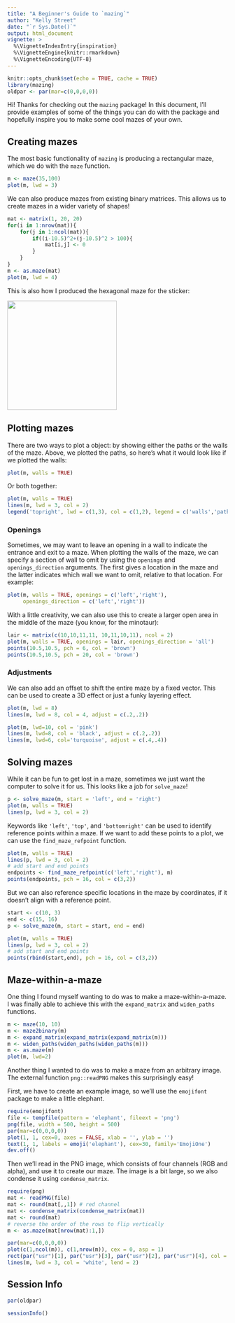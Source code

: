 ```yaml
---
title: "A Beginner's Guide to `mazing`"
author: "Kelly Street"
date: "`r Sys.Date()`"
output: html_document
vignette: >
  %\VignetteIndexEntry{inspiration}
  %\VignetteEngine{knitr::rmarkdown}
  %\VignetteEncoding{UTF-8}
---
```


```r
knitr::opts_chunk$set(echo = TRUE, cache = TRUE)
library(mazing)
oldpar <- par(mar=c(0,0,0,0))
```

Hi! Thanks for checking out the `mazing` package! In this document, I'll provide examples of some of the things you can do with the package and hopefully inspire you to make some cool mazes of your own.

## Creating mazes

The most basic functionality of `mazing` is producing a rectangular maze, which we do with the `maze` function.

```r
m <- maze(35,100)
plot(m, lwd = 3)
```

We can also produce mazes from existing binary matrices. This allows us to create mazes in a wider variety of shapes!

```r
mat <- matrix(1, 20, 20)
for(i in 1:nrow(mat)){
    for(j in 1:ncol(mat)){
        if((i-10.5)^2+(j-10.5)^2 > 100){
            mat[i,j] <- 0
        }
    }
}
m <- as.maze(mat)
plot(m, lwd = 4)
```

This is also how I produced the hexagonal maze for the sticker:

![](../inst/mazing.png){#id .class width=250}


## Plotting mazes
There are two ways to plot a \code{maze} object: by showing either the paths or the walls of the maze. Above, we plotted the paths, so here's what it would look like if we plotted the walls:
```r
plot(m, walls = TRUE)
```

Or both together:
```r
plot(m, walls = TRUE)
lines(m, lwd = 3, col = 2)
legend('topright', lwd = c(1,3), col = c(1,2), legend = c('walls','paths'), bty = 'n')
```

### Openings
Sometimes, we may want to leave an opening in a wall to indicate the entrance and exit to a maze. When plotting the walls of the maze, we can specify a section of wall to omit by using the `openings` and `openings_direction` arguments. The first gives a location in the maze and the latter indicates which wall we want to omit, relative to that location. For example:
```r
plot(m, walls = TRUE, openings = c('left','right'),
     openings_direction = c('left','right'))
```

With a little creativity, we can also use this to create a larger open area in the middle of the maze (you know, for the minotaur):
```r
lair <- matrix(c(10,10,11,11, 10,11,10,11), ncol = 2)
plot(m, walls = TRUE, openings = lair, openings_direction = 'all')
points(10.5,10.5, pch = 6, col = 'brown')
points(10.5,10.5, pch = 20, col = 'brown')
```

### Adjustments
We can also add an offset to shift the entire maze by a fixed vector. This can be used to create a 3D effect or just a funky layering effect.
```r
plot(m, lwd = 8)
lines(m, lwd = 8, col = 4, adjust = c(.2,.2))
```

```r
plot(m, lwd=10, col = 'pink')
lines(m, lwd=8, col = 'black', adjust = c(.2,.2))
lines(m, lwd=6, col='turquoise', adjust = c(.4,.4))
```



## Solving mazes
While it can be fun to get lost in a maze, sometimes we just want the computer to solve it for us. This looks like a job for `solve_maze`!
```r
p <- solve_maze(m, start = 'left', end = 'right')
plot(m, walls = TRUE)
lines(p, lwd = 3, col = 2)
```

Keywords like `'left'`, `'top'`, and `'bottomright'` can be used to identify reference points within a maze. If we want to add these points to a plot, we can use the `find_maze_refpoint` function.
```r
plot(m, walls = TRUE)
lines(p, lwd = 3, col = 2)
# add start and end points
endpoints <- find_maze_refpoint(c('left','right'), m)
points(endpoints, pch = 16, col = c(3,2))
```

But we can also reference specific locations in the maze by coordinates, if it doesn't align with a reference point.
```r
start <- c(10, 3)
end <- c(15, 16)
p <- solve_maze(m, start = start, end = end)

plot(m, walls = TRUE)
lines(p, lwd = 3, col = 2)
# add start and end points
points(rbind(start,end), pch = 16, col = c(3,2))
```


## Maze-within-a-maze

One thing I found myself wanting to do was to make a maze-within-a-maze. I was finally able to achieve this with the `expand_matrix` and `widen_paths` functions.

```r
m <- maze(10, 10)
m <- maze2binary(m)
m <- expand_matrix(expand_matrix(expand_matrix(m)))
m <- widen_paths(widen_paths(widen_paths(m)))
m <- as.maze(m)
plot(m, lwd=2)
```

Another thing I wanted to do was to make a maze from an arbitrary image. The external function `png::readPNG` makes this surprisingly easy!

First, we have to create an example image, so we'll use the `emojifont` package to make a little elephant.
```r
require(emojifont)
file <- tempfile(pattern = 'elephant', fileext = 'png')
png(file, width = 500, height = 500)
par(mar=c(0,0,0,0))
plot(1, 1, cex=0, axes = FALSE, xlab = '', ylab = '')
text(1, 1, labels = emoji('elephant'), cex=30, family='EmojiOne')
dev.off()
```

Then we'll read in the PNG image, which consists of four channels (RGB and alpha), and use it to create our maze. The image is a bit large, so we also condense it using `condense_matrix`.
```r
require(png)
mat <- readPNG(file)
mat <- round(mat[,,1]) # red channel
mat <- condense_matrix(condense_matrix(mat))
mat <- round(mat)
# reverse the order of the rows to flip vertically
m <- as.maze(mat[nrow(mat):1,])

par(mar=c(0,0,0,0))
plot(c(1,ncol(m)), c(1,nrow(m)), cex = 0, asp = 1)
rect(par("usr")[1], par("usr")[3], par("usr")[2], par("usr")[4], col =  "black")
lines(m, lwd = 3, col = 'white', lend = 2)
```

## Session Info
```r
par(oldpar)
```

```r
sessionInfo()
```